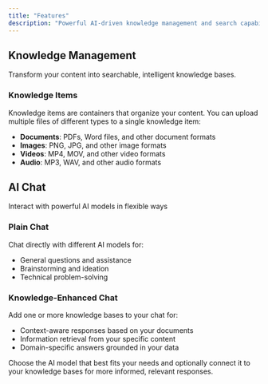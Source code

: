 ```yaml
---
title: "Features"
description: "Powerful AI-driven knowledge management and search capabilities"
---
```


## Knowledge Management

Transform your content into searchable, intelligent knowledge bases.

### Knowledge Items

Knowledge items are containers that organize your content. You can upload multiple files of different types to a single knowledge item:

- **Documents**: PDFs, Word files, and other document formats
- **Images**: PNG, JPG, and other image formats
- **Videos**: MP4, MOV, and other video formats
- **Audio**: MP3, WAV, and other audio formats


## AI Chat

Interact with powerful AI models in flexible ways

### Plain Chat

Chat directly with different AI models for:
- General questions and assistance
- Brainstorming and ideation
- Technical problem-solving

### Knowledge-Enhanced Chat

Add one or more knowledge bases to your chat for:
- Context-aware responses based on your documents
- Information retrieval from your specific content
- Domain-specific answers grounded in your data

Choose the AI model that best fits your needs and optionally connect it to your knowledge bases for more informed, relevant responses.